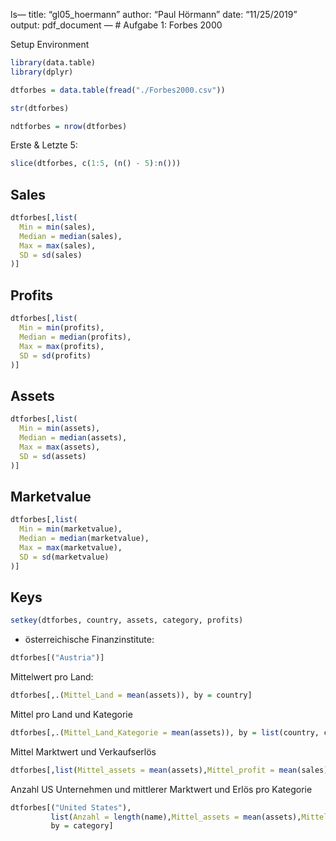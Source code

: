 ls---
title: "gl05_hoermann"
author: "Paul Hörmann"
date: "11/25/2019"
output: pdf_document
---
# Aufgabe 1: Forbes 2000

Setup Environment
```r
library(data.table)
library(dplyr)
```

```r
dtforbes = data.table(fread("./Forbes2000.csv"))
```
```r
str(dtforbes)
```
```r
ndtforbes = nrow(dtforbes)
```
Erste & Letzte 5:
```r
slice(dtforbes, c(1:5, (n() - 5):n()))
```

## Sales
```r
dtforbes[,list(
  Min = min(sales),
  Median = median(sales),
  Max = max(sales),
  SD = sd(sales)
)]
```


## Profits
```r
dtforbes[,list(
  Min = min(profits),
  Median = median(profits),
  Max = max(profits),
  SD = sd(profits)
)]
```

## Assets
```r
dtforbes[,list(
  Min = min(assets),
  Median = median(assets),
  Max = max(assets),
  SD = sd(assets)
)]
```

## Marketvalue
```r
dtforbes[,list(
  Min = min(marketvalue),
  Median = median(marketvalue),
  Max = max(marketvalue),
  SD = sd(marketvalue)
)]
```

## Keys
```r
setkey(dtforbes, country, assets, category, profits)
```
 * österreichische Finanzinstitute:
```r
dtforbes[("Austria")]
```
Mittelwert pro Land:
```r
dtforbes[,.(Mittel_Land = mean(assets)), by = country]
```
Mittel pro Land und Kategorie
```r
dtforbes[,.(Mittel_Land_Kategorie = mean(assets)), by = list(country, category)]
```
Mittel Marktwert und Verkaufserlös
```r
dtforbes[,list(Mittel_assets = mean(assets),Mittel_profit = mean(sales))]
```
Anzahl US Unternehmen und mittlerer Marktwert und Erlös pro Kategorie
```r
dtforbes[("United States"),
         list(Anzahl = length(name),Mittel_assets = mean(assets),Mittel_profit = mean(sales)),
         by = category]
```
